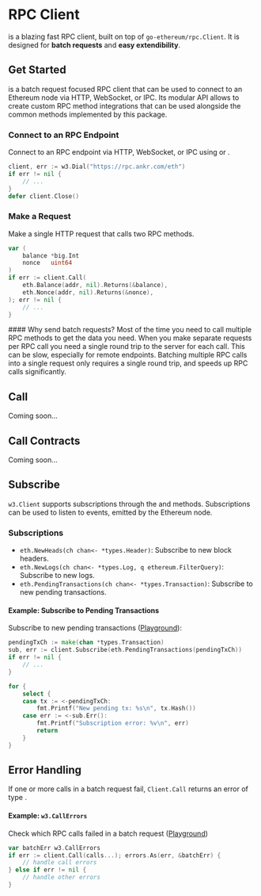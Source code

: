 # RPC Client

<DocLink title="w3.Client" /> is a blazing fast RPC client, built on top of `go-ethereum/rpc.Client`. It is designed for **batch requests** and **easy extendibility**.

## Get Started

<DocLink title="w3.Client" /> is a batch request focused RPC client that can be used to connect to an Ethereum node via HTTP, WebSocket, or IPC. Its modular API allows to create custom RPC method integrations that can be used alongside the common methods implemented by this package.

<Steps>

### Connect to an RPC Endpoint

Connect to an RPC endpoint via HTTP, WebSocket, or IPC using <DocLink title="w3.Dial" /> or <DocLink title="w3.MustDial" />.

```go
client, err := w3.Dial("https://rpc.ankr.com/eth")
if err != nil {
    // ...
}
defer client.Close()
```

### Make a Request

Make a single HTTP request that calls two RPC methods.

```go
var (
    balance *big.Int
    nonce   uint64
)
if err := client.Call(
    eth.Balance(addr, nil).Returns(&balance),
    eth.Nonce(addr, nil).Returns(&nonce),
); err != nil {
    // ...
}
```

</Steps>

<Callout type="info">
#### Why send batch requests?
Most of the time you need to call multiple RPC methods to get the data you need. When you make separate requests per RPC call you need a single round trip to the server for each call. This can be slow, especially for remote endpoints. Batching multiple RPC calls into a single request only requires a single round trip, and speeds up RPC calls significantly.
</Callout>

## Call

<Callout type="info">Coming soon...</Callout>

## Call Contracts

<Callout type="info">Coming soon...</Callout>

## Subscribe

`w3.Client` supports subscriptions through the <DocLink title="Client.Subscribe" id="w3.Client.Subscribe" /> and <DocLink title="Client.SubscribeCtx" id="w3.Client.SubscribeCtx" /> methods. Subscriptions can be used to listen to events, emitted by the Ethereum node.

### Subscriptions

* `eth.NewHeads(ch chan<- *types.Header)`: Subscribe to new block headers.
* `eth.NewLogs(ch chan<- *types.Log, q ethereum.FilterQuery)`: Subscribe to new logs.
* `eth.PendingTransactions(ch chan<- *types.Transaction)`: Subscribe to new pending transactions.

#### Example: Subscribe to Pending Transactions

Subscribe to new pending transactions ([Playground](https://pkg.go.dev/github.com/lmittmann/w3##example-Client-SubscribeToPendingTransactions)):

```go
pendingTxCh := make(chan *types.Transaction)
sub, err := client.Subscribe(eth.PendingTransactions(pendingTxCh))
if err != nil {
    // ...
}

for {
    select {
    case tx := <-pendingTxCh:
        fmt.Printf("New pending tx: %s\n", tx.Hash())
    case err := <-sub.Err():
        fmt.Printf("Subscription error: %v\n", err)
        return
    }
}
```

## Error Handling

If one or more calls in a batch request fail, `Client.Call` returns an error of type <DocLink title="w3.CallErrors" />.

#### Example: `w3.CallErrors`

Check which RPC calls failed in a batch request ([Playground](https://pkg.go.dev/github.com/lmittmann/w3##example-Client-BatchHandleError))
```go
var batchErr w3.CallErrors
if err := client.Call(calls...); errors.As(err, &batchErr) {
    // handle call errors
} else if err != nil {
    // handle other errors
}
```
